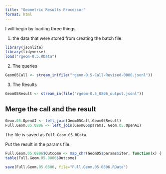 ```yaml
---
title: "Geometric Results Processor"
format: html
---
```


I will begin by loading three things.  

1. the data that were stored from creating the batch file.

```r
library(jsonlite)
library(tidyverse)
load("rgeom-0.5.RData")
```

2. The queries

```r
Geom05Call <- stream_in(file("rgeom-0.5-Call-Revised-0806.jsonl"))
```

3. The Results

```r
Geom05Result <- stream_in(file("rgeom-0.5_0806_output.jsonl"))
```

## Merge the call and the result

```r
Geom.05.OpenAI <- left_join(Geom05Call,Geom05Result)
Full.Geom.05.0806 <- left_join(Geom05$params, Geom.05.OpenAI)
```

The file is saved as `Full.Geom.05.RData`.

Put the result in the params file.

```r
Full.Geom.05.0806$Outcome <- map_chr(Geom05$params$iter, function(x) { unlist(Geom05Result$response$body$choices[[x]][[2]][2]) })
table(Full.Geom.05.0806$Outcome)
```

```r
save(Full.Geom.05.0806, file="Full.Geom.05.0806.RData")
```

